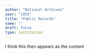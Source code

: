 ```yaml
---
author: "National Archives"
year: "1955"
title: "Public Records"
name: ""
draft: false
type: institution
---
```

I think this then appears as the content
